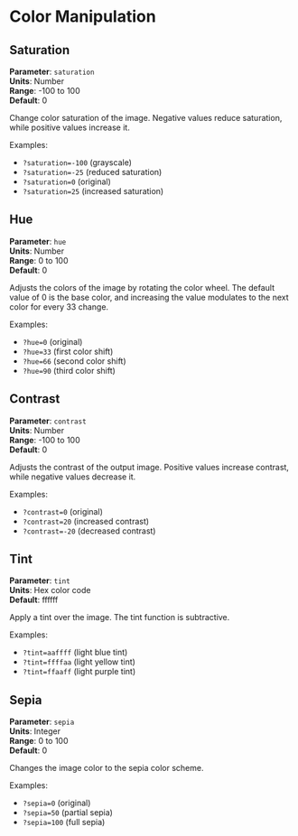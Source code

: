 # Color Manipulation

## Saturation

**Parameter**: `saturation`  
**Units**: Number  
**Range**: -100 to 100  
**Default**: 0

Change color saturation of the image. Negative values reduce saturation, while positive values increase it.

Examples:
- `?saturation=-100` (grayscale)
- `?saturation=-25` (reduced saturation)
- `?saturation=0` (original)
- `?saturation=25` (increased saturation)

## Hue

**Parameter**: `hue`  
**Units**: Number  
**Range**: 0 to 100  
**Default**: 0

Adjusts the colors of the image by rotating the color wheel. The default value of 0 is the base color, and increasing the value modulates to the next color for every 33 change.

Examples:
- `?hue=0` (original)
- `?hue=33` (first color shift)
- `?hue=66` (second color shift)
- `?hue=90` (third color shift)

## Contrast

**Parameter**: `contrast`  
**Units**: Number  
**Range**: -100 to 100  
**Default**: 0

Adjusts the contrast of the output image. Positive values increase contrast, while negative values decrease it.

Examples:
- `?contrast=0` (original)
- `?contrast=20` (increased contrast)
- `?contrast=-20` (decreased contrast)

## Tint

**Parameter**: `tint`  
**Units**: Hex color code  
**Default**: ffffff

Apply a tint over the image. The tint function is subtractive.

Examples:
- `?tint=aaffff` (light blue tint)
- `?tint=ffffaa` (light yellow tint)
- `?tint=ffaaff` (light purple tint)

## Sepia

**Parameter**: `sepia`  
**Units**: Integer  
**Range**: 0 to 100  
**Default**: 0

Changes the image color to the sepia color scheme.

Examples:
- `?sepia=0` (original)
- `?sepia=50` (partial sepia)
- `?sepia=100` (full sepia) 